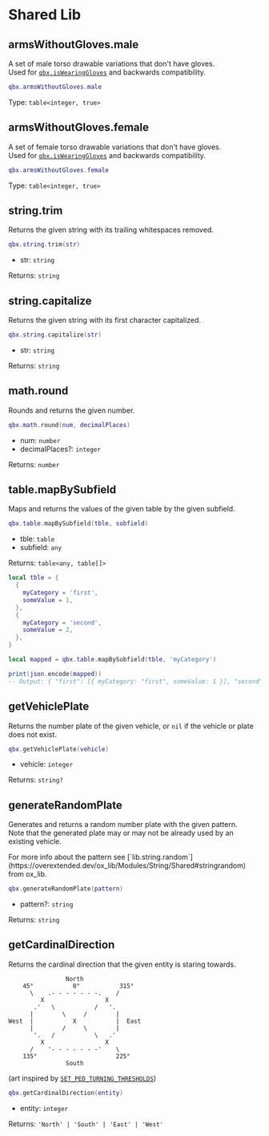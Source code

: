 
# Shared Lib

## armsWithoutGloves.male

A set of male torso drawable variations that don't have gloves. \
Used for [`qbx.isWearingGloves`](./client#iswearinggloves) and backwards compatibility.

```lua
qbx.armsWithoutGloves.male
```

Type: `table<integer, true>`

## armsWithoutGloves.female

A set of female torso drawable variations that don't have gloves. \
Used for [`qbx.isWearingGloves`](./client#iswearinggloves) and backwards compatibility.

```lua
qbx.armsWithoutGloves.female
```

Type: `table<integer, true>`

## string.trim

Returns the given string with its trailing whitespaces removed.

```lua
qbx.string.trim(str)
```

- str: `string`

Returns: `string`

## string.capitalize

Returns the given string with its first character capitalized.

```lua
qbx.string.capitalize(str)
```

- str: `string`

Returns: `string`

## math.round

Rounds and returns the given number.

```lua
qbx.math.round(num, decimalPlaces)
```

- num: `number`
- decimalPlaces?: `integer`

Returns: `number`

## table.mapBySubfield

Maps and returns the values of the given table by the given subfield.

```lua
qbx.table.mapBySubfield(tble, subfield)
```

- tble: `table`
- subfield: `any`

Returns: `table<any, table[]>`

```lua
local tble = {
  {
    myCategory = 'first',
    someValue = 1,
  },
  {
    myCategory = 'second',
    someValue = 2,
  },
}

local mapped = qbx.table.mapBySubfield(tble, 'myCategory')

print(json.encode(mapped))
-- Output: { "first": [{ myCategory: "first", someValue: 1 }], "second": [{ myCategory: "second", someValue: 2 }] }
```

## getVehiclePlate

Returns the number plate of the given vehicle, or `nil` if the vehicle or plate does not exist.

```lua
qbx.getVehiclePlate(vehicle)
```

- vehicle: `integer`

Returns: `string?`

## generateRandomPlate

Generates and returns a random number plate with the given pattern. \
Note that the generated plate may or may not be already used by an existing vehicle.

<Callout type='info'>
  For more info about the pattern see [`lib.string.random`](https://overextended.dev/ox_lib/Modules/String/Shared#stringrandom) from ox_lib.
</Callout>

```lua
qbx.generateRandomPlate(pattern)
```

- pattern?: `string`

Returns: `string`

## getCardinalDirection

Returns the cardinal direction that the given entity is staring towards.

```
                North
    45°           0°           315°
      \    .- - - - - - -.    /
         X                 X
       .'   \           /   '.
      |        \     /        |
West  |           X           |  East
      |        /     \        |
       '.   /           \   .'
         X                 X
      /    '- - - - - - -'    \
    135°                      225°
                South
```

(art inspired by [`SET_PED_TURNING_THRESHOLDS`](https://github.com/citizenfx/fivem/blob/0b61c93a3308360ea70d443398eab17f47453e11/code/components/extra-natives-five/src/PedExtraNatives.cpp#L390-L400))

```lua
qbx.getCardinalDirection(entity)
```

- entity: `integer`

Returns: `'North' | 'South' | 'East' | 'West'`
